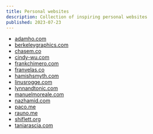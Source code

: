 ```yaml
---
title: Personal websites
description: Collection of inspiring personal websites
published: 2023-07-23
---
```


- [adamho.com](https://www.adamho.com/)
- [berkeleygraphics.com](https://berkeleygraphics.com/)
- [chasem.co](https://chasem.co/)
- [cindy-wu.com](https://www.cindy-wu.com/)
- [frankchimero.com](https://frankchimero.com/)
- [franvelas.co](https://franvelas.co/)
- [hamishsmyth.com](https://hamishsmyth.com/)
- [linusrogge.com](https://linusrogge.com/)
- [lynnandtonic.com](https://lynnandtonic.com/)
- [manuelmoreale.com](https://manuelmoreale.com/)
- [nazhamid.com](https://nazhamid.com/)
- [paco.me](https://paco.me/)
- [rauno.me](https://rauno.me/)
- [shiflett.org](https://shiflett.org/)
- [taniarascia.com](https://www.taniarascia.com/)
